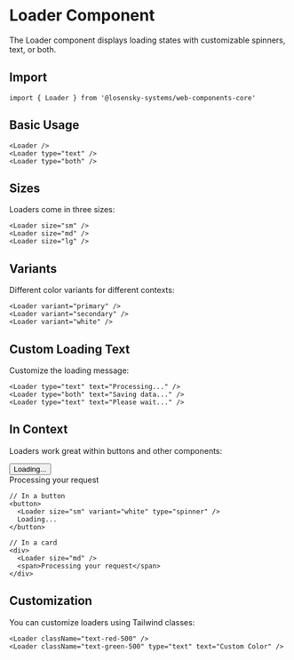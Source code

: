 # Loader Component

The Loader component displays loading states with customizable spinners, text, or both.

## Import

```tsx
import { Loader } from '@losensky-systems/web-components-core'
```

## Basic Usage

<div style={{ display: 'flex', gap: '2rem', marginBottom: '2rem', alignItems: 'center' }}>
  <Loader />
  <Loader type="text" />
  <Loader type="both" />
</div>

```tsx
<Loader />
<Loader type="text" />
<Loader type="both" />
```

## Sizes

Loaders come in three sizes:

<div style={{ display: 'flex', gap: '2rem', marginBottom: '2rem', alignItems: 'center' }}>
  <Loader size="sm" />
  <Loader size="md" />
  <Loader size="lg" />
</div>

```tsx
<Loader size="sm" />
<Loader size="md" />
<Loader size="lg" />
```

## Variants

Different color variants for different contexts:

<div style={{ display: 'flex', gap: '2rem', marginBottom: '2rem', alignItems: 'center' }}>
  <Loader variant="primary" />
  <Loader variant="secondary" />
  <div style={{ background: '#1f2937', padding: '1rem', borderRadius: '0.5rem' }}>
    <Loader variant="white" />
  </div>
</div>

```tsx
<Loader variant="primary" />
<Loader variant="secondary" />
<Loader variant="white" />
```

## Custom Loading Text

Customize the loading message:

<div style={{ display: 'flex', gap: '2rem', marginBottom: '2rem', alignItems: 'center' }}>
  <Loader type="text" text="Processing..." />
  <Loader type="both" text="Saving data..." />
  <Loader type="text" text="Please wait..." />
</div>

```tsx
<Loader type="text" text="Processing..." />
<Loader type="both" text="Saving data..." />
<Loader type="text" text="Please wait..." />
```

## In Context

Loaders work great within buttons and other components:

<div style={{ display: 'flex', gap: '1rem', marginBottom: '2rem', flexWrap: 'wrap' }}>
  <button style={{ padding: '0.5rem 1rem', background: '#3b82f6', color: 'white', border: 'none', borderRadius: '0.375rem', display: 'flex', alignItems: 'center', gap: '0.5rem' }}>
    <Loader size="sm" variant="white" type="spinner" />
    Loading...
  </button>
  <div style={{ padding: '1rem', border: '1px solid #e5e7eb', borderRadius: '0.5rem', display: 'flex', alignItems: 'center', gap: '1rem' }}>
    <Loader size="md" />
    <span>Processing your request</span>
  </div>
</div>

```tsx
// In a button
<button>
  <Loader size="sm" variant="white" type="spinner" />
  Loading...
</button>

// In a card
<div>
  <Loader size="md" />
  <span>Processing your request</span>
</div>
```

## Customization

You can customize loaders using Tailwind classes:

<div style={{ display: 'flex', gap: '2rem', marginBottom: '2rem', alignItems: 'center' }}>
  <Loader className="text-red-500" />
  <Loader className="text-green-500" type="text" text="Custom Color" />
</div>

```tsx
<Loader className="text-red-500" />
<Loader className="text-green-500" type="text" text="Custom Color" />
```

